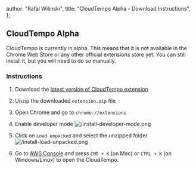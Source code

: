 
  author: "Rafal Wilinski",
  title: "CloudTempo Alpha - Download Instructions",
};

## CloudTempo Alpha

CloudTempo is currently in alpha. This means that it is not available in the Chrome Web Store or any other official extensions store yet. You can still install it, but you will need to do so manually.

### Instructions

1. Download the [latest version of CloudTempo extension](/download)
2. Unzip the downloaded `extension.zip` file
3. Open Chrome and go to `chrome://extensions`
4. Enable developer mode
   ![/install-developer-mode.png](/install-developer-mode.png)

5. Click on `Load unpacked` and select the unzipped folder
   ![/install-load-unpacked.png](/install-load-unpacked.png)

6. Go to [AWS Console](https://console.aws.amazon.com/console/home) and press `CMD + K` (on Mac) or `CTRL + K` (on Windows/Linux) to open the CloudTempo.

